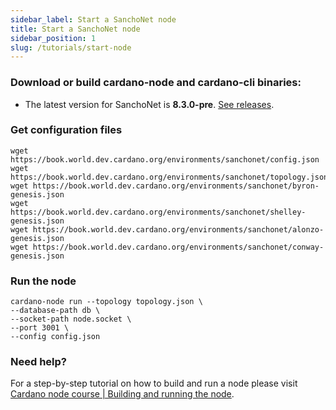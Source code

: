 ```yaml
---
sidebar_label: Start a SanchoNet node
title: Start a SanchoNet node
sidebar_position: 1
slug: /tutorials/start-node
---
```


### Download or build cardano-node and cardano-cli binaries:

* The latest version for SanchoNet is **8.3.0-pre**. [See releases](https://github.com/input-output-hk/cardano-node/releases).

### Get configuration files

```
wget https://book.world.dev.cardano.org/environments/sanchonet/config.json
wget https://book.world.dev.cardano.org/environments/sanchonet/topology.json
wget https://book.world.dev.cardano.org/environments/sanchonet/byron-genesis.json
wget https://book.world.dev.cardano.org/environments/sanchonet/shelley-genesis.json
wget https://book.world.dev.cardano.org/environments/sanchonet/alonzo-genesis.json
wget https://book.world.dev.cardano.org/environments/sanchonet/conway-genesis.json
```

### Run the node

```
cardano-node run --topology topology.json \
--database-path db \
--socket-path node.socket \
--port 3001 \
--config config.json
```

### Need help?

For a step-by-step tutorial on how to build and run a node please visit  [Cardano node course | Building and running the node](https://cardano-course.gitbook.io/cardano-course/handbook/module-1-build-and-run-the-node/building-the-node).

